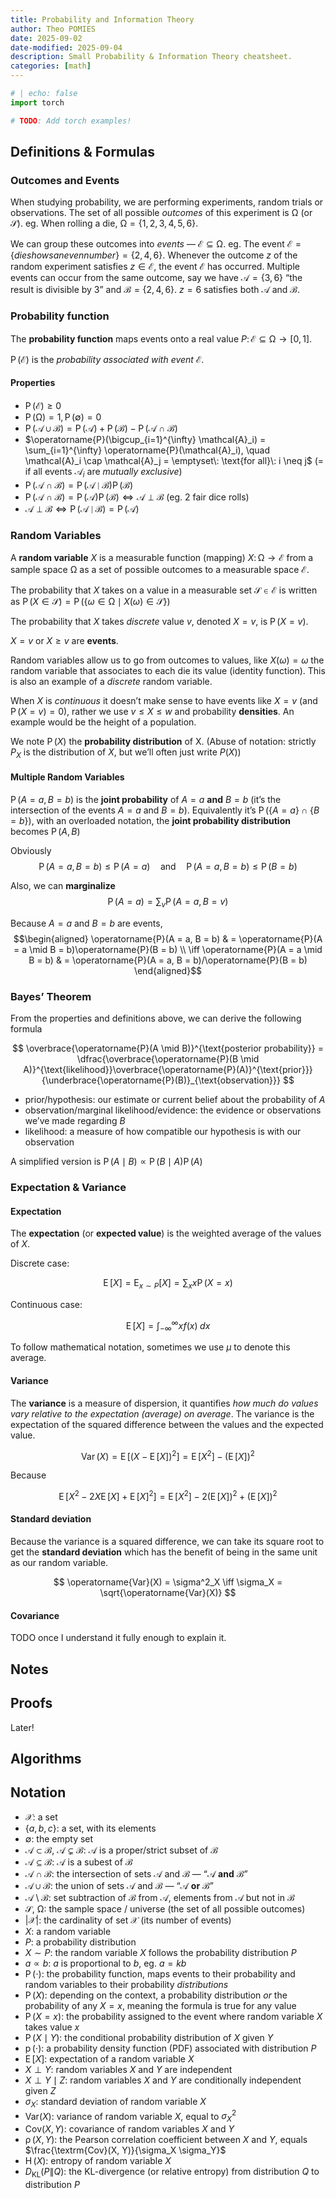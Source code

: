 ```yaml
---
title: Probability and Information Theory
author: Theo POMIES
date: 2025-09-02
date-modified: 2025-09-04
description: Small Probability & Information Theory cheatsheet.
categories: [math]
---
```


```python
# | echo: false
import torch

# TODO: Add torch examples!
```

## Definitions & Formulas
### Outcomes and Events
When studying probability, we are performing experiments, random trials or observations. The set of all possible _outcomes_ of this experiment is $\mathcal{\Omega}$ (or $\mathcal{S}$). eg. When rolling a die, $\mathcal{\Omega} = \{1,2,3,4,5,6\}$.

We can group these outcomes into _events_ — $\mathcal{E} \subseteq \mathcal{\Omega}$. eg. The event $\mathcal{E} = \{die shows an even number\} = \{2, 4, 6\}$. Whenever the outcome $z$ of the random experiment satisfies $z \in \mathcal{E}$, the event $\mathcal{E}$ has occurred. Multiple events can occur from the same outcome, say we have $\mathcal{A} = \{3, 6\}$ "the result is divisible by 3" and $\mathcal{B} = \{2, 4, 6\}$. $z = 6$ satisfies both $\mathcal{A}$ and $\mathcal{B}$.

### Probability function

The **probability function** maps events onto a real value $P\colon \mathcal{E} \subseteq \mathcal{\Omega} \to [0, 1]$.

$\operatorname{P}(\mathcal{E})$ is the _probability associated with event $\mathcal{E}$_.

#### Properties

* $\operatorname{P}(\mathcal{E}) \geq 0$
* $\operatorname{P}(\mathcal{\Omega}) = 1, \operatorname{P}(\mathcal{\emptyset}) = 0$
* $\operatorname{P}(\mathcal{A} \cup \mathcal{B}) = \operatorname{P}(\mathcal{A}) + \operatorname{P}(\mathcal{B}) - \operatorname{P}(\mathcal{A} \cap \mathcal{B})$
* $\operatorname{P}(\bigcup_{i=1}^{\infty} \mathcal{A}_i) = \sum_{i=1}^{\infty} \operatorname{P}(\mathcal{A}_i), \quad \mathcal{A}_i \cap \mathcal{A}_j = \emptyset\: \text{for all}\: i \neq j$ (= if all events $\mathcal{A}_i$ are _mutually exclusive_)
* $\operatorname{P}(\mathcal{A} \cap \mathcal{B}) = \operatorname{P}(\mathcal{A} \mid \mathcal{B})\operatorname{P}(\mathcal{B})$
* $\operatorname{P}(\mathcal{A} \cap \mathcal{B}) = \operatorname{P}(\mathcal{A})\operatorname{P}(\mathcal{B}) \iff \mathcal{A} \perp \mathcal{B}$ (eg. 2 fair dice rolls)
* $\mathcal{A} \perp \mathcal{B} \iff \operatorname{P}(\mathcal{A} \mid \mathcal{B}) = \operatorname{P}(\mathcal{A})$

### Random Variables

A **random variable**  $X$ is a measurable function (mapping) $X \colon \mathcal{\Omega} \to \mathcal{E}$ from a sample space $\mathcal{\Omega}$ as a set of possible outcomes to a measurable space $\mathcal{E}$.

The probability that $X$ takes on a value in a measurable set $\mathcal{S} \in \mathcal{E}$ is written as $\operatorname{P}(X \in \mathcal{S}) = \operatorname{P}(\{\omega \in \mathcal{\Omega} \mid X(\omega) \in \mathcal{S}\})$

The probability that $X$ takes _discrete_ value $v$, denoted $X = v$, is $\operatorname{P}(X=v)$.

$X = v$ or $X \geq v$ are **events**.

Random variables allow us to go from outcomes to values, like $X(\omega) = \omega$ the random variable that associates to each die its value (identity function). This is also an example of a _discrete_ random variable.

When $X$ is _continuous_ it doesn't make sense to have events like $X = v$ (and $\operatorname{P}(X = v) = 0$), rather we use $v \leq X \leq w$ and probability **densities**. An example would be the height of a population.

We note $\operatorname{P}(X)$ the **probability distribution** of X. (Abuse of notation: strictly $P_X$ is the distribution of $X$, but we’ll often just write $P(X)$)

#### Multiple Random Variables

$\operatorname{P}(A = a, B = b)$ is the **joint probability** of $A = a$ **and** $B = b$ (it's the intersection of the events $A = a$ and $B = b$). Equivalently it's $\operatorname{P}(\{A = a\} \cap \{B = b\})$, with an overloaded notation, the **joint probability distribution** becomes $\operatorname{P}(A, B)$

Obviously $$ \operatorname{P}(A = a, B = b) \leq \operatorname{P}(A=a) \quad \text{and} \quad \operatorname{P}(A = a, B = b) \leq \operatorname{P}(B=b) $$

Also, we can **marginalize** $$ \operatorname{P}(A = a) = \sum_v \operatorname{P}(A = a, B = v) $$

Because $A = a$ and $B = b$ are events,
$$\begin{aligned}
\operatorname{P}(A = a, B = b) & = \operatorname{P}(A = a \mid B = b)\operatorname{P}(B = b) \\
\iff \operatorname{P}(A = a \mid B = b) & = \operatorname{P}(A = a, B = b)/\operatorname{P}(B = b)
\end{aligned}$$

### Bayes' Theorem

From the properties and definitions above, we can derive the following formula

$$ \overbrace{\operatorname{P}(A \mid B)}^{\text{posterior probability}} = \dfrac{\overbrace{\operatorname{P}(B \mid A)}^{\text{likelihood}}\overbrace{\operatorname{P}(A)}^{\text{prior}}}{\underbrace{\operatorname{P}(B)}_{\text{observation}}} $$

* prior/hypothesis: our estimate or current belief about the probability of $A$
* observation/marginal likelihood/evidence: the evidence or observations we've made regarding $B$
* likelihood: a measure of how compatible our hypothesis is with our observation

A simplified version is $\operatorname{P}(A \mid B) \propto \operatorname{P}(B \mid A)\operatorname{P}(A)$

### Expectation & Variance
#### Expectation

The **expectation** (or **expected value**) is the weighted average of the values of $X$.

Discrete case:

$$ \operatorname{E}[X] = \operatorname{E}_{x \sim P}[X] = \sum_x x\operatorname{P}(X=x) $$

Continuous case:

$$\operatorname{E}[X] = \int_{-\infty}^{\infty} x f(x) \;dx $$

To follow mathematical notation, sometimes we use $\mu$ to denote this average.

#### Variance

The **variance** is a measure of dispersion, it quantifies _how much do values vary relative to the expectation (average) on average_.
The variance is the expectation of the squared difference between the values and the expected value.

$$ \operatorname{Var}(X) = \operatorname{E}[(X - \operatorname{E}[X])^2] = \operatorname{E}[X^2] - (\operatorname{E}[X])^2 $$

Because

$$ \operatorname{E}[X^2 - 2X\operatorname{E}[X] + \operatorname{E}[X]^2] = \operatorname{E}[X^2] - 2(\operatorname{E}[X])^2 + (\operatorname{E}[X])^2 $$

#### Standard deviation

Because the variance is a squared difference, we can take its square root to get the **standard deviation** which has the benefit of being in the same unit as our random variable.

$$ \operatorname{Var}(X) = \sigma^2_X \iff \sigma_X = \sqrt{\operatorname{Var}(X)} $$

#### Covariance

TODO once I understand it fully enough to explain it.

## Notes

## Proofs

Later!

## Algorithms

## Notation

* $\mathcal{X}$: a set
* $\{a, b, c\}$: a set, with its elements
* $\emptyset$: the empty set
* $\mathcal{A} \subset \mathcal{B}$, $\mathcal{A} \subsetneq \mathcal{B}$: $\mathcal{A}$ is a proper/strict subset of $\mathcal{B}$
* $\mathcal{A} \subseteq \mathcal{B}$: $\mathcal{A}$ is a subest of $\mathcal{B}$
* $\mathcal{A} \cap \mathcal{B}$: the intersection of sets $\mathcal{A}$ and $\mathcal{B}$ — "$\mathcal{A}$ **and** $\mathcal{B}$"
* $\mathcal{A} \cup \mathcal{B}$: the union of sets $\mathcal{A}$ and $\mathcal{B}$ — "$\mathcal{A}$ **or** $\mathcal{B}$"
* $\mathcal{A} \setminus \mathcal{B}$: set subtraction of $\mathcal{B}$ from $\mathcal{A}$, elements from $\mathcal{A}$ but not in $\mathcal{B}$
* $\mathcal{S}$, $\mathcal{\Omega}$: the sample space / universe (the set of all possible outcomes)
* $|\mathcal{X}|$: the cardinality of set $\mathcal{X}$ (its number of events)
* $X$: a random variable
* $P$: a probability distribution
* $X \sim P$: the random variable $X$ follows the probability distribution $P$
* $a \propto b$: $a$ is proportional to $b$, eg. $a = kb$
* $\operatorname{P}(\cdot)$: the probability function, maps events to their probability and random variables to their probability _distributions_
* $\operatorname{P}(X)$: depending on the context, a probability distribution _or_ the probability of any $X=x$, meaning the formula is true for any value
* $\operatorname{P}(X=x)$: the probability assigned to the event where random variable $X$ takes value $x$
* $\operatorname{P}(X \mid Y)$: the conditional probability distribution of $X$ given $Y$
* $\operatorname{p}(\cdot)$: a probability density function (PDF) associated with distribution $P$
* $\operatorname{E}[X]$: expectation of a random variable $X$
* $X \perp Y$: random variables $X$ and $Y$ are independent
* $X \perp Y \mid Z$: random variables  $X$  and  $Y$ are conditionally independent given $Z$
* $\sigma_X$: standard deviation of random variable $X$
* $\textrm{Var}(X)$: variance of random variable $X$, equal to $\sigma^2_X$
* $\textrm{Cov}(X, Y)$: covariance of random variables $X$ and $Y$
* $\operatorname{\rho}(X, Y)$: the Pearson correlation coefficient between $X$ and $Y$, equals $\frac{\textrm{Cov}(X, Y)}{\sigma_X \sigma_Y}$
* $\operatorname{H}(X)$: entropy of random variable $X$
* $D_{\textrm{KL}}(P\|Q)$: the KL-divergence (or relative entropy) from distribution $Q$ to distribution $P$
